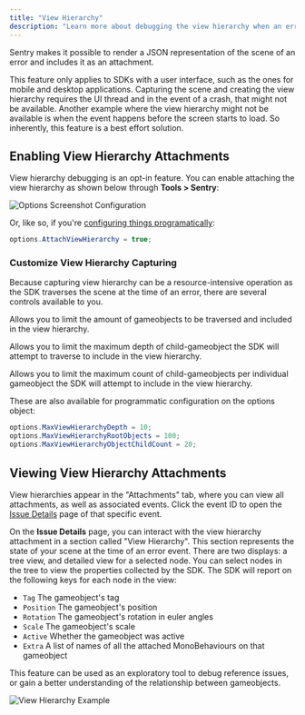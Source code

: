 ```yaml
---
title: "View Hierarchy"
description: "Learn more about debugging the view hierarchy when an error occurs. Sentry pairs the view hierarchy representation with the original event, giving you additional insight into issues."
---
```


Sentry makes it possible to render a JSON representation of the scene of an error and includes it as an <PlatformLink to="/enriching-events/attachments/">attachment</PlatformLink>.

This feature only applies to SDKs with a user interface, such as the ones for mobile and desktop applications. Capturing the scene and creating the view hierarchy requires the UI thread and in the event of a crash, that might not be available. Another example where the view hierarchy might not be available is when the event happens before the screen starts to load. So inherently, this feature is a best effort solution.

## Enabling View Hierarchy Attachments

View hierarchy debugging is an opt-in feature. You can enable attaching the view hierarchy as shown below through **Tools > Sentry**:

![Options Screenshot Configuration](./img/editor-window.png)

Or, like so, if you're [configuring things programatically](/platforms/unity/configuration/options/):

```csharp {tabTitle:ScriptableOptionsConfiguration}
options.AttachViewHierarchy = true;
```

### Customize View Hierarchy Capturing

Because capturing view hierarchy can be a resource-intensive operation as the SDK traverses the scene at the time of an error, there are several controls available to you.

<SdkOption name="MaxViewHierarchyRootObjects" type="int">

Allows you to limit the amount of gameobjects to be traversed and included in the view hierarchy.

</SdkOption>

<SdkOption name="MaxViewHierarchyDepth" type="int">

Allows you to limit the maximum depth of child-gameobject the SDK will attempt to traverse to include in the view hierarchy.

</SdkOption>

<SdkOption name="MaxViewHierarchyObjectChildCount" type="int">

Allows you to limit the maximum count of child-gameobjects per individual gameobject the SDK will attempt to include in the view hierarchy.

</SdkOption>

These are also available for programmatic configuration on the options object:

```csharp
options.MaxViewHierarchyDepth = 10;
options.MaxViewHierarchyRootObjects = 100;
options.MaxViewHierarchyObjectChildCount = 20;
```

## Viewing View Hierarchy Attachments

View hierarchies appear in the "Attachments" tab, where you can view all attachments, as well as associated events. Click the event ID to open the [Issue Details](/product/issues/issue-details) page of that specific event.

<Include name="common-imgs/viewhierarchy-list-example" />

On the **Issue Details** page, you can interact with the view hierarchy attachment in a section called "View Hierarchy". This section represents the state of your scene at the time of an error event. There are two displays: a tree view, and detailed view for a selected node. You can select nodes in the tree to view the properties collected by the SDK. The SDK will report on the following keys for each node in the view:

- `Tag` The gameobject's tag
- `Position` The gameobject's position
- `Rotation` The gameobject's rotation in euler angles
- `Scale` The gameobject's scale
- `Active` Whether the gameobject was active
- `Extra` A list of names of all the attached MonoBehaviours on that gameobject

This feature can be used as an exploratory tool to debug reference issues, or gain a better understanding of the relationship between gameobjects.

![View Hierarchy Example](./img/viewhierarchy-example-unity.png)
